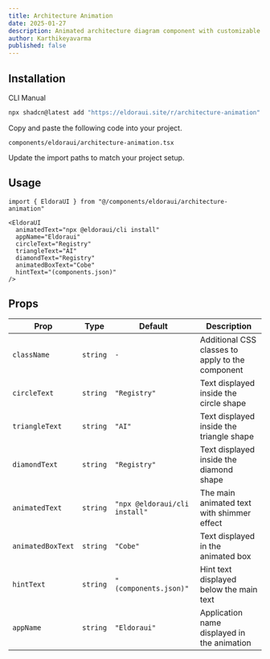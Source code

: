 ```yaml
---
title: Architecture Animation
date: 2025-01-27
description: Animated architecture diagram component with customizable text and interactive elements.
author: Karthikeyavarma
published: false
---
```


<ComponentPreview name="architecture-animation-demo" />

## Installation

<Tabs defaultValue="cli">

<TabsList>
  <TabsTrigger value="cli">CLI</TabsTrigger>
  <TabsTrigger value="manual">Manual</TabsTrigger>
</TabsList>
<TabsContent value="cli">

```bash
npx shadcn@latest add "https://eldoraui.site/r/architecture-animation"
```

</TabsContent>

<TabsContent value="manual">

<Steps>

<Step>Copy and paste the following code into your project.</Step>

`components/eldoraui/architecture-animation.tsx`

<ComponentSource name="architecture-animation" />

<Step>Update the import paths to match your project setup.</Step>

</Steps>

</TabsContent>

</Tabs>

## Usage

```tsx showLineNumbers
import { EldoraUI } from "@/components/eldoraui/architecture-animation"
```

```tsx showLineNumbers
<EldoraUI
  animatedText="npx @eldoraui/cli install"
  appName="Eldoraui"
  circleText="Registry"
  triangleText="AI"
  diamondText="Registry"
  animatedBoxText="Cobe"
  hintText="(components.json)"
/>
```

## Props

| Prop              | Type     | Default                       | Description                                      |
| ----------------- | -------- | ----------------------------- | ------------------------------------------------ |
| `className`       | `string` | `-`                           | Additional CSS classes to apply to the component |
| `circleText`      | `string` | `"Registry"`                  | Text displayed inside the circle shape           |
| `triangleText`    | `string` | `"AI"`                        | Text displayed inside the triangle shape         |
| `diamondText`     | `string` | `"Registry"`                  | Text displayed inside the diamond shape          |
| `animatedText`    | `string` | `"npx @eldoraui/cli install"` | The main animated text with shimmer effect       |
| `animatedBoxText` | `string` | `"Cobe"`                      | Text displayed in the animated box               |
| `hintText`        | `string` | `"(components.json)"`         | Hint text displayed below the main text          |
| `appName`         | `string` | `"Eldoraui"`                  | Application name displayed in the animation      |
